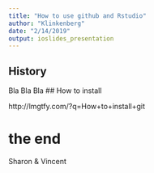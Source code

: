 ```yaml
---
title: "How to use github and Rstudio"
author: "Klinkenberg"
date: "2/14/2019"
output: ioslides_presentation
---
```


## History

Bla
Bla
Bla
## How to install

http://lmgtfy.com/?q=How+to+install+git


# the end

Sharon & Vincent
